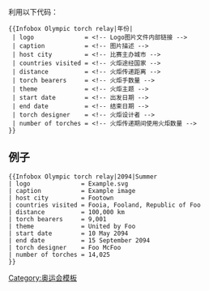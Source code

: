 利用以下代码：
<pre>
{{Infobox Olympic torch relay|年份|
 | logo              = <!-- Logo图片文件内部链接 -->
 | caption           = <!-- 图片描述 -->
 | host city         = <!-- 比赛主办城市 -->
 | countries visited = <!-- 火炬途经国家 -->
 | distance          = <!-- 火炬传递距离 -->
 | torch bearers     = <!-- 火炬手数量 -->
 | theme             = <!-- 火炬主题 -->
 | start date        = <!-- 出发日期 -->
 | end date          = <!-- 结束日期 -->
 | torch designer    = <!-- 火炬设计者 -->
 | number of torches = <!-- 火炬传递期间使用火炬数量 -->
}}
</pre>

== 例子 ==
{{Infobox Olympic torch relay|2094|Summer
| logo              = Example.svg
| caption           = Example image
| host city         = Footown
| countries visited = Fooia, Fooland, Republic of Foo
| distance          = 100,000 km
| torch bearers     = 9,001
| theme             = United by Foo
| start date        = 10 May 2094
| end date          = 15 September 2094
| torch designer    = Foo McFoo
| number of torches = 14,025
}}

<pre>
{{Infobox Olympic torch relay|2094|Summer
| logo              = Example.svg
| caption           = Example image
| host city         = Footown
| countries visited = Fooia, Fooland, Republic of Foo
| distance          = 100,000 km
| torch bearers     = 9,001
| theme             = United by Foo
| start date        = 10 May 2094
| end date          = 15 September 2094
| torch designer    = Foo McFoo
| number of torches = 14,025
}}
</pre>

<noinclude>[[Category:奥运会模板]]</noinclude>